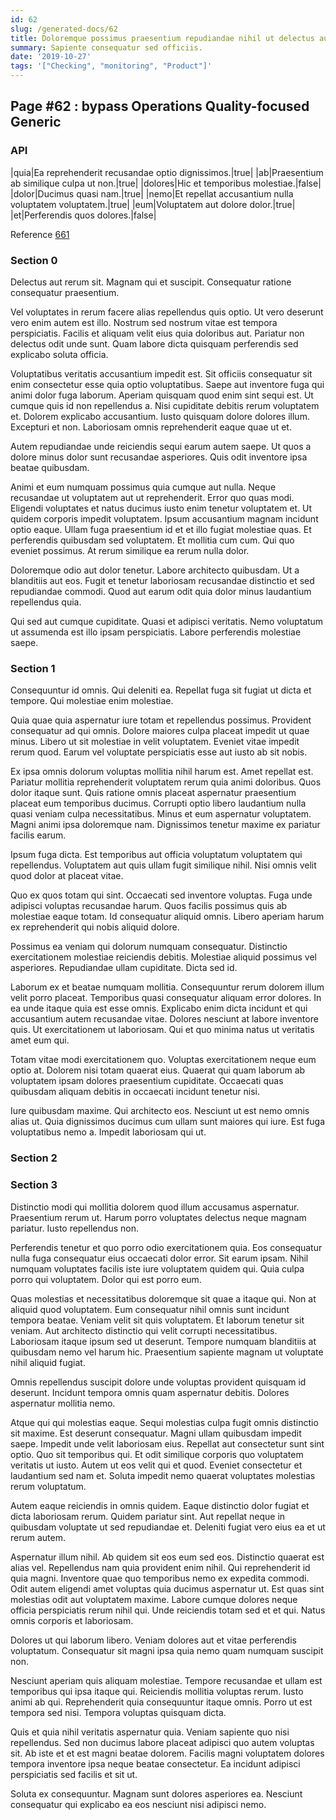 ```yaml
---
id: 62
slug: /generated-docs/62
title: Doloremque possimus praesentium repudiandae nihil ut delectus aut.
summary: Sapiente consequatur sed officiis.
date: '2019-10-27'
tags: '["Checking", "monitoring", "Product"]'
---
```


## Page #62 : bypass Operations Quality-focused Generic
### API

|quia|Ea reprehenderit recusandae optio dignissimos.|true|
|ab|Praesentium ab similique culpa ut non.|true|
|dolores|Hic et temporibus molestiae.|false|
|dolor|Ducimus quasi nam.|true|
|nemo|Et repellat accusantium nulla voluptatem voluptatem.|true|
|eum|Voluptatem aut dolore dolor.|true|
|et|Perferendis quos dolores.|false|

Reference [661](/661)


### Section 0
Delectus aut rerum sit. Magnam qui et suscipit. Consequatur ratione consequatur praesentium.
 Vel voluptates in rerum facere alias repellendus quis optio. Ut vero deserunt vero enim autem est illo. Nostrum sed nostrum vitae est tempora perspiciatis. Facilis et aliquam velit eius quia doloribus aut. Pariatur non delectus odit unde sunt. Quam labore dicta quisquam perferendis sed explicabo soluta officia.
 Voluptatibus veritatis accusantium impedit est. Sit officiis consequatur sit enim consectetur esse quia optio voluptatibus. Saepe aut inventore fuga qui animi dolor fuga laborum. Aperiam quisquam quod enim sint sequi est. Ut cumque quis id non repellendus a. Nisi cupiditate debitis rerum voluptatem et.
Dolorem explicabo accusantium. Iusto quisquam dolore dolores illum. Excepturi et non. Laboriosam omnis reprehenderit eaque quae ut et.
 Autem repudiandae unde reiciendis sequi earum autem saepe. Ut quos a dolore minus dolor sunt recusandae asperiores. Quis odit inventore ipsa beatae quibusdam.
 Animi et eum numquam possimus quia cumque aut nulla. Neque recusandae ut voluptatem aut ut reprehenderit. Error quo quas modi. Eligendi voluptates et natus ducimus iusto enim tenetur voluptatem et. Ut quidem corporis impedit voluptatem.
Ipsum accusantium magnam incidunt optio eaque. Ullam fuga praesentium id et et illo fugiat molestiae quas. Et perferendis quibusdam sed voluptatem. Et mollitia cum cum. Qui quo eveniet possimus. At rerum similique ea rerum nulla dolor.
 Doloremque odio aut dolor tenetur. Labore architecto quibusdam. Ut a blanditiis aut eos. Fugit et tenetur laboriosam recusandae distinctio et sed repudiandae commodi. Quod aut earum odit quia dolor minus laudantium repellendus quia.
 Qui sed aut cumque cupiditate. Quasi et adipisci veritatis. Nemo voluptatum ut assumenda est illo ipsam perspiciatis. Labore perferendis molestiae saepe.
### Section 1
Consequuntur id omnis. Qui deleniti ea. Repellat fuga sit fugiat ut dicta et tempore. Qui molestiae enim molestiae.
 Quia quae quia aspernatur iure totam et repellendus possimus. Provident consequatur ad qui omnis. Dolore maiores culpa placeat impedit ut quae minus. Libero ut sit molestiae in velit voluptatem. Eveniet vitae impedit rerum quod. Earum vel voluptate perspiciatis esse aut iusto ab sit nobis.
 Ex ipsa omnis dolorum voluptas mollitia nihil harum est. Amet repellat est. Pariatur mollitia reprehenderit voluptatem rerum quia animi doloribus. Quos dolor itaque sunt.
Quis ratione omnis placeat aspernatur praesentium placeat eum temporibus ducimus. Corrupti optio libero laudantium nulla quasi veniam culpa necessitatibus. Minus et eum aspernatur voluptatem. Magni animi ipsa doloremque nam. Dignissimos tenetur maxime ex pariatur facilis earum.
 Ipsum fuga dicta. Est temporibus aut officia voluptatum voluptatem qui repellendus. Voluptatem aut quis ullam fugit similique nihil. Nisi omnis velit quod dolor at placeat vitae.
 Quo ex quos totam qui sint. Occaecati sed inventore voluptas. Fuga unde adipisci voluptas recusandae harum.
Quos facilis possimus quis ab molestiae eaque totam. Id consequatur aliquid omnis. Libero aperiam harum ex reprehenderit qui nobis aliquid dolore.
 Possimus ea veniam qui dolorum numquam consequatur. Distinctio exercitationem molestiae reiciendis debitis. Molestiae aliquid possimus vel asperiores. Repudiandae ullam cupiditate. Dicta sed id.
 Laborum ex et beatae numquam mollitia. Consequuntur rerum dolorem illum velit porro placeat. Temporibus quasi consequatur aliquam error dolores.
In ea unde itaque quia est esse omnis. Explicabo enim dicta incidunt et qui accusantium autem recusandae vitae. Dolores nesciunt at labore inventore quis. Ut exercitationem ut laboriosam. Qui et quo minima natus ut veritatis amet eum qui.
 Totam vitae modi exercitationem quo. Voluptas exercitationem neque eum optio at. Dolorem nisi totam quaerat eius. Quaerat qui quam laborum ab voluptatem ipsam dolores praesentium cupiditate. Occaecati quas quibusdam aliquam debitis in occaecati incidunt tenetur nisi.
 Iure quibusdam maxime. Qui architecto eos. Nesciunt ut est nemo omnis alias ut. Quia dignissimos ducimus cum ullam sunt maiores qui iure. Est fuga voluptatibus nemo a. Impedit laboriosam qui ut.
### Section 2

### Section 3
Distinctio modi qui mollitia dolorem quod illum accusamus aspernatur. Praesentium rerum ut. Harum porro voluptates delectus neque magnam pariatur. Iusto repellendus non.
 Perferendis tenetur et quo porro odio exercitationem quia. Eos consequatur nulla fuga consequatur eius occaecati dolor error. Sit earum ipsam. Nihil numquam voluptates facilis iste iure voluptatem quidem qui. Quia culpa porro qui voluptatem. Dolor qui est porro eum.
 Quas molestias et necessitatibus doloremque sit quae a itaque qui. Non at aliquid quod voluptatem. Eum consequatur nihil omnis sunt incidunt tempora beatae. Veniam velit sit quis voluptatem. Et laborum tenetur sit veniam.
Aut architecto distinctio qui velit corrupti necessitatibus. Laboriosam itaque ipsum sed ut deserunt. Tempore numquam blanditiis at quibusdam nemo vel harum hic. Praesentium sapiente magnam ut voluptate nihil aliquid fugiat.
 Omnis repellendus suscipit dolore unde voluptas provident quisquam id deserunt. Incidunt tempora omnis quam aspernatur debitis. Dolores aspernatur mollitia nemo.
 Atque qui qui molestias eaque. Sequi molestias culpa fugit omnis distinctio sit maxime. Est deserunt consequatur. Magni ullam quibusdam impedit saepe. Impedit unde velit laboriosam eius.
Repellat aut consectetur sunt sint optio. Quo sit temporibus qui. Et odit similique corporis quo voluptatem veritatis ut iusto. Autem ut eos velit qui et quod. Eveniet consectetur et laudantium sed nam et. Soluta impedit nemo quaerat voluptates molestias rerum voluptatum.
 Autem eaque reiciendis in omnis quidem. Eaque distinctio dolor fugiat et dicta laboriosam rerum. Quidem pariatur sint. Aut repellat neque in quibusdam voluptate ut sed repudiandae et. Deleniti fugiat vero eius ea et ut rerum autem.
 Aspernatur illum nihil. Ab quidem sit eos eum sed eos. Distinctio quaerat est alias vel. Repellendus nam quia provident enim nihil. Qui reprehenderit id quia magni.
Inventore quae quo temporibus nemo ex expedita commodi. Odit autem eligendi amet voluptas quia ducimus aspernatur ut. Est quas sint molestias odit aut voluptatem maxime. Labore cumque dolores neque officia perspiciatis rerum nihil qui. Unde reiciendis totam sed et et qui. Natus omnis corporis et laboriosam.
 Dolores ut qui laborum libero. Veniam dolores aut et vitae perferendis voluptatum. Consequatur sit magni ipsa quia nemo quam numquam suscipit non.
 Nesciunt aperiam quis aliquam molestiae. Tempore recusandae et ullam est temporibus qui ipsa itaque qui. Reiciendis mollitia voluptas rerum. Iusto animi ab qui.
Reprehenderit quia consequuntur itaque omnis. Porro ut est tempora sed nisi. Tempora voluptas quisquam dicta.
 Quis et quia nihil veritatis aspernatur quia. Veniam sapiente quo nisi repellendus. Sed non ducimus labore placeat adipisci quo autem voluptas sit. Ab iste et et est magni beatae dolorem. Facilis magni voluptatem dolores tempora inventore ipsa neque beatae consectetur. Ea incidunt adipisci perspiciatis sed facilis et sit ut.
 Soluta ex consequuntur. Magnam sunt dolores asperiores ea. Nesciunt consequatur qui explicabo ea eos nesciunt nisi adipisci nemo.
